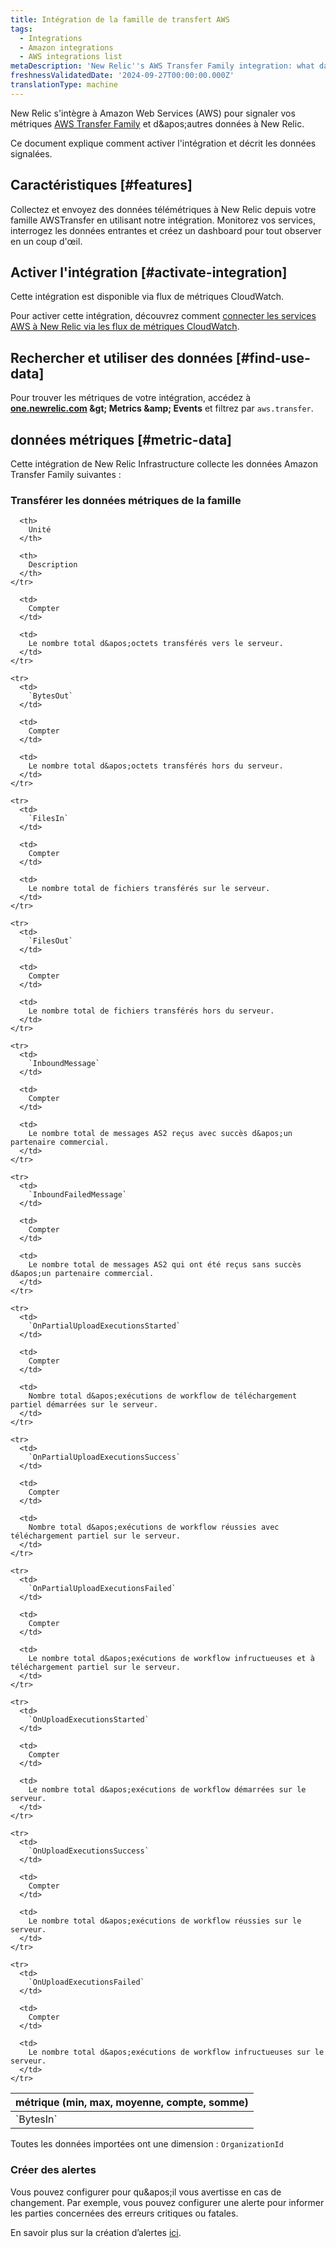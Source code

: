 ```yaml
---
title: Intégration de la famille de transfert AWS
tags:
  - Integrations
  - Amazon integrations
  - AWS integrations list
metaDescription: 'New Relic''s AWS Transfer Family integration: what data it reports and how to enable it.'
freshnessValidatedDate: '2024-09-27T00:00:00.000Z'
translationType: machine
---
```


New Relic s&apos;intègre à Amazon Web Services (AWS) pour signaler vos métriques [AWS Transfer Family](https://aws.amazon.com/aws-transfer-family/) et d&amp;apos;autres données à New Relic.

Ce document explique comment activer l&apos;intégration et décrit les données signalées.

## Caractéristiques [#features]

Collectez et envoyez des données télémétriques à New Relic depuis votre famille AWSTransfer en utilisant notre intégration. Monitorez vos services, interrogez les données entrantes et créez un dashboard pour tout observer en un coup d&apos;œil.

## Activer l&apos;intégration [#activate-integration]

Cette intégration est disponible via flux de métriques CloudWatch.

Pour activer cette intégration, découvrez comment [connecter les services AWS à New Relic via les flux de métriques CloudWatch](/docs/infrastructure/amazon-integrations/connect/aws-metric-stream-setup/).

## Rechercher et utiliser des données [#find-use-data]

Pour trouver les métriques de votre intégration, accédez à <DNT>**[one.newrelic.com](https://one.newrelic.com/all-capabilities) &amp;gt; Metrics &amp;amp; Events**</DNT> et filtrez par `aws.transfer`.

## données métriques [#metric-data]

Cette intégration de New Relic Infrastructure collecte les données Amazon Transfer Family suivantes :

### Transférer les données métriques de la famille

<table>
  <thead>
    <tr>
      <th style={{ width: "200px" }}>
        métrique (min, max, moyenne, compte, somme)
      </th>

      <th>
        Unité
      </th>

      <th>
        Description
      </th>
    </tr>
  </thead>

  <tbody>
    <tr>
      <td>
        `BytesIn`
      </td>

      <td>
        Compter
      </td>

      <td>
        Le nombre total d&apos;octets transférés vers le serveur.
      </td>
    </tr>

    <tr>
      <td>
        `BytesOut`
      </td>

      <td>
        Compter
      </td>

      <td>
        Le nombre total d&apos;octets transférés hors du serveur.
      </td>
    </tr>

    <tr>
      <td>
        `FilesIn`
      </td>

      <td>
        Compter
      </td>

      <td>
        Le nombre total de fichiers transférés sur le serveur.
      </td>
    </tr>

    <tr>
      <td>
        `FilesOut`
      </td>

      <td>
        Compter
      </td>

      <td>
        Le nombre total de fichiers transférés hors du serveur.
      </td>
    </tr>

    <tr>
      <td>
        `InboundMessage`
      </td>

      <td>
        Compter
      </td>

      <td>
        Le nombre total de messages AS2 reçus avec succès d&apos;un partenaire commercial.
      </td>
    </tr>

    <tr>
      <td>
        `InboundFailedMessage`
      </td>

      <td>
        Compter
      </td>

      <td>
        Le nombre total de messages AS2 qui ont été reçus sans succès d&apos;un partenaire commercial.
      </td>
    </tr>

    <tr>
      <td>
        `OnPartialUploadExecutionsStarted`
      </td>

      <td>
        Compter
      </td>

      <td>
        Nombre total d&apos;exécutions de workflow de téléchargement partiel démarrées sur le serveur.
      </td>
    </tr>

    <tr>
      <td>
        `OnPartialUploadExecutionsSuccess`
      </td>

      <td>
        Compter
      </td>

      <td>
        Nombre total d&apos;exécutions de workflow réussies avec téléchargement partiel sur le serveur.
      </td>
    </tr>

    <tr>
      <td>
        `OnPartialUploadExecutionsFailed`
      </td>

      <td>
        Compter
      </td>

      <td>
        Le nombre total d&apos;exécutions de workflow infructueuses et à téléchargement partiel sur le serveur.
      </td>
    </tr>

    <tr>
      <td>
        `OnUploadExecutionsStarted`
      </td>

      <td>
        Compter
      </td>

      <td>
        Le nombre total d&apos;exécutions de workflow démarrées sur le serveur.
      </td>
    </tr>

    <tr>
      <td>
        `OnUploadExecutionsSuccess`
      </td>

      <td>
        Compter
      </td>

      <td>
        Le nombre total d&apos;exécutions de workflow réussies sur le serveur.
      </td>
    </tr>

    <tr>
      <td>
        `OnUploadExecutionsFailed`
      </td>

      <td>
        Compter
      </td>

      <td>
        Le nombre total d&apos;exécutions de workflow infructueuses sur le serveur.
      </td>
    </tr>
  </tbody>
</table>

Toutes les données importées ont une dimension : `OrganizationId`

### Créer des alertes

Vous pouvez configurer <InlinePopover type="alerts" />pour qu&amp;apos;il vous avertisse en cas de changement. Par exemple, vous pouvez configurer une alerte pour informer les parties concernées des erreurs critiques ou fatales.

En savoir plus sur la création d’alertes [ici](/docs/tutorial-create-alerts/create-an-alert/).